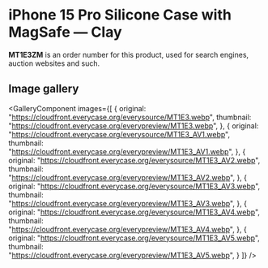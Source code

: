 
# iPhone 15 Pro Silicone Case with MagSafe — Clay

<Callout type='info' emoji='👉🏻'>**MT1E3ZM** is an order number for this product, used for search engines, auction websites and such.</Callout>

## Image gallery

<GalleryComponent
    images={[
      {
        original: "https://cloudfront.everycase.org/everysource/MT1E3.webp",
        thumbnail: "https://cloudfront.everycase.org/everypreview/MT1E3.webp",
      },
      {
        original: "https://cloudfront.everycase.org/everysource/MT1E3_AV1.webp",
        thumbnail: "https://cloudfront.everycase.org/everypreview/MT1E3_AV1.webp",
      },
      {
        original: "https://cloudfront.everycase.org/everysource/MT1E3_AV2.webp",
        thumbnail: "https://cloudfront.everycase.org/everypreview/MT1E3_AV2.webp",
      },
      {
        original: "https://cloudfront.everycase.org/everysource/MT1E3_AV3.webp",
        thumbnail: "https://cloudfront.everycase.org/everypreview/MT1E3_AV3.webp",
      },
      {
        original: "https://cloudfront.everycase.org/everysource/MT1E3_AV4.webp",
        thumbnail: "https://cloudfront.everycase.org/everypreview/MT1E3_AV4.webp",
      },
      {
        original: "https://cloudfront.everycase.org/everysource/MT1E3_AV5.webp",
        thumbnail: "https://cloudfront.everycase.org/everypreview/MT1E3_AV5.webp",
      }
    ]}
  />
